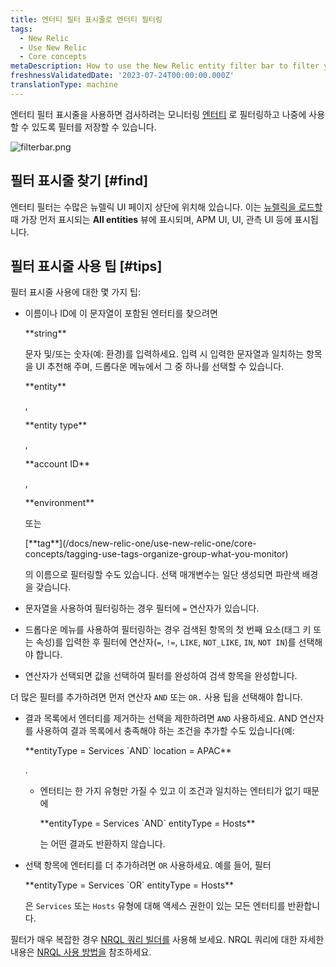 ```yaml
---
title: 엔터티 필터 표시줄로 엔터티 필터링
tags:
  - New Relic
  - Use New Relic
  - Core concepts
metaDescription: How to use the New Relic entity filter bar to filter your entities and save useful filtered views.
freshnessValidatedDate: '2023-07-24T00:00:00.000Z'
translationType: machine
---
```


엔터티 필터 표시줄을 사용하면 검사하려는 모니터링 [엔터티](/docs/new-relic-solutions/new-relic-one/core-concepts/what-entity-new-relic) 로 필터링하고 나중에 사용할 수 있도록 필터를 저장할 수 있습니다.

<img
  title="filterbar.png"
  alt="filterbar.png"
  src="/images/platform_screenshot-crop_filtering-entities.webp"
/>

## 필터 표시줄 찾기 [#find]

엔터티 필터는 수많은 뉴렐릭 UI 페이지 상단에 위치해 있습니다. 이는 [뉴렐릭을 로드할](https://one.newrelic.com) 때 가장 먼저 표시되는 <DNT>**All entities**</DNT> 뷰에 표시되며, APM UI, <InlinePopover type="browser"/>UI, 관측 UI 등에 표시됩니다.

## 필터 표시줄 사용 팁 [#tips]

필터 표시줄 사용에 대한 몇 가지 팁:

* 이름이나 ID에 이 문자열이 포함된 엔터티를 찾으려면

  <DNT>
    **string**
  </DNT>

  문자 및/또는 숫자(예: 환경)를 입력하세요. 입력 시 입력한 문자열과 일치하는 항목을 UI 추천해 주며, 드롭다운 메뉴에서 그 중 하나를 선택할 수 있습니다.

  <DNT>
    **entity**
  </DNT>

  ,

  <DNT>
    **entity type**
  </DNT>

  ,

  <DNT>
    **account ID**
  </DNT>

  ,

  <DNT>
    **environment**
  </DNT>

  또는

  <DNT>
    [**tag**](/docs/new-relic-one/use-new-relic-one/core-concepts/tagging-use-tags-organize-group-what-you-monitor)
  </DNT>

  의 이름으로 필터링할 수도 있습니다. 선택 매개변수는 일단 생성되면 파란색 배경을 갖습니다.

* 문자열을 사용하여 필터링하는 경우 필터에 `=` 연산자가 있습니다.

* 드롭다운 메뉴를 사용하여 필터링하는 경우 검색된 항목의 첫 번째 요소(태그 키 또는 속성)를 입력한 후 필터에 연산자(`=`, `!=`, `LIKE`, `NOT_LIKE`, `IN`, `NOT IN`)를 선택해야 합니다.

* 연산자가 선택되면 값을 선택하여 필터를 완성하여 검색 항목을 완성합니다.

더 많은 필터를 추가하려면 먼저 연산자 `AND` 또는 `OR.` 사용 팁을 선택해야 합니다.

* 결과 목록에서 엔터티를 제거하는 선택을 제한하려면 `AND` 사용하세요. AND 연산자를 사용하여 결과 목록에서 충족해야 하는 조건을 추가할 수도 있습니다(예:

  <DNT>
    **entityType = Services `AND` location = APAC**
  </DNT>

  .

  * 엔터티는 한 가지 유형만 가질 수 있고 이 조건과 일치하는 엔터티가 없기 때문에

    <DNT>
      **entityType = Services `AND` entityType = Hosts**
    </DNT>

    는 어떤 결과도 반환하지 않습니다.

* 선택 항목에 엔터티를 더 추가하려면 `OR` 사용하세요. 예를 들어, 필터

  <DNT>
    **entityType = Services `OR` entityType = Hosts**
  </DNT>

  은 `Services` 또는 `Hosts` 유형에 대해 액세스 권한이 있는 모든 엔터티를 반환합니다.

필터가 매우 복잡한 경우 [NRQL 쿼리 빌더를](https://one.newrelic.com/data-exploration/query-builder) 사용해 보세요. NRQL 쿼리에 대한 자세한 내용은 [NRQL 사용 방법을](/docs/query-your-data/nrql-new-relic-query-language/get-started/introduction-nrql-how-nrql-works) 참조하세요.
